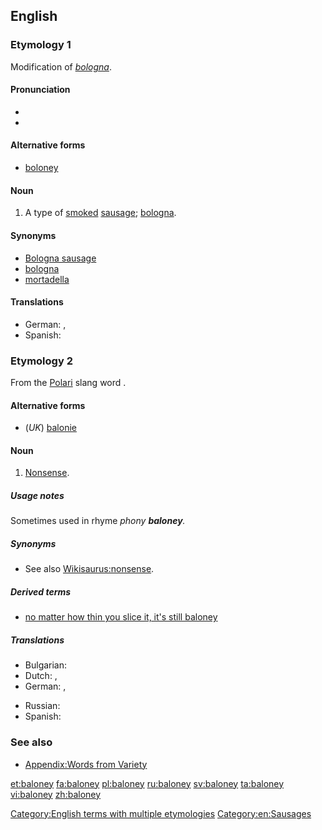 ==English==

===Etymology 1===
Modification of ''[[bologna]]''.

====Pronunciation====
* {{IPA|/bələʊni/}}
* {{rhymes|əʊni}}

====Alternative forms====
* [[boloney]]

====Noun====
{{en-noun}}

# {{countable}} A type of [[smoke]]d [[sausage]]; [[bologna]].

====Synonyms====
* [[Bologna sausage]]
* [[bologna]]
* [[mortadella]]

====Translations====
{{trans-top|type of smoked sausage}}
{{trans-mid}}
* German: {{t|de|Fleischwurst|f}}, {{t|de|Mortadella|f}}
* Spanish: {{t|es|mortadela|f}}
{{trans-bottom}}

===Etymology 2===
From the [[Polari]] slang word {{term|balonie}}.

====Alternative forms====
* (''UK'') [[balonie]]

====Noun====
{{en-noun|-}}

# {{context|uncountable|chiefly|US|slang}} [[nonsense|Nonsense]].

=====Usage notes=====
Sometimes used in rhyme ''phony '''baloney'''.''

=====Synonyms=====
* See also [[Wikisaurus:nonsense]].

=====Derived terms=====
* [[no matter how thin you slice it, it's still baloney]]

=====Translations=====
{{trans-top|nonsense}}
* Bulgarian: {{t|bg|глупости|tr=glúposti}}
* Dutch: {{t-|nl|onzin|m}}, {{t+|nl|nonsens|m}}
* German: {{t+|de|Quatsch|m}}, {{t+|de|Käse|m}}
{{trans-mid}}
* Russian: {{t+|ru|колбасня|f}}
* Spanish: {{t|es|mortadela|f}}
{{trans-bottom}}

===See also===
* [[Appendix:Words from Variety]]

[[Category:English terms with multiple etymologies]]
[[Category:en:Sausages]]

[[et:baloney]]
[[fa:baloney]]
[[pl:baloney]]
[[ru:baloney]]
[[sv:baloney]]
[[ta:baloney]]
[[vi:baloney]]
[[zh:baloney]]